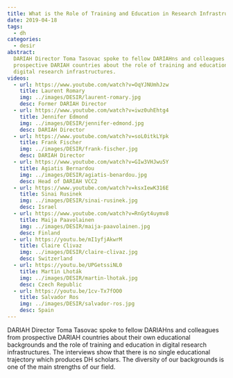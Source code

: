 ```yaml
---
title: What is the Role of Training and Education in Research Infrastructures?
date: 2019-04-18
tags:
  - dh
categories:
  - desir
abstract:
  DARIAH Director Toma Tasovac spoke to fellow DARIAHns and colleagues from
  prospective DARIAH countries about the role of training and education in
  digital research infrastructures.
videos:
  - url: https://www.youtube.com/watch?v=OqYJNUmhJzw
    title: Laurent Romary
    img: ../images/DESIR/laurent-romary.jpg
    desc: Former DARIAH Director
  - url: https://www.youtube.com/watch?v=iwz0uhEhtg4
    title: Jennifer Edmond
    img: ../images/DESIR/jennifer-edmond.jpg
    desc: DARIAH Director
  - url: https://www.youtube.com/watch?v=soL0itkLYpk
    title: Frank Fischer
    img: ../images/DESIR/frank-fischer.jpg
    desc: DARIAH Director
  - url: https://www.youtube.com/watch?v=GIw3VHJwu5Y
    title: Agiatis Bernardou
    img: ../images/DESIR/agiatis-benardou.jpg
    desc: Head of DARIAH VCC2
  - url: https://www.youtube.com/watch?v=ksxIewK316E
    title: Sinai Rusinek
    img: ../images/DESIR/sinai-rusinek.jpg
    desc: Israel
  - url: https://www.youtube.com/watch?v=RnGyt4uymv8
    title: Maija Paavolainen
    img: ../images/DESIR/maija-paavolainen.jpg
    desc: Finland
  - url: https://youtu.be/mI1yfjAkwrM
    title: Claire Clivaz
    img: ../images/DESIR/claire-clivaz.jpg
    desc: Switzerland
  - url: https://youtu.be/UPGetssiNL0
    title: Martin Lhoták
    img: ../images/DESIR/martin-lhotak.jpg
    desc: Czech Republic
  - url: https://youtu.be/1cv-Tx7fOO0
    title: Salvador Ros
    img: ../images/DESIR/salvador-ros.jpg
    desc: Spain
---
```


DARIAH Director Toma Tasovac spoke to fellow DARIAHns and colleagues from
prospective DARIAH countries about their own educational backgrounds and the
role of training and education in digital research infrastructures. The
interviews show that there is no single educational trajectory which produces DH
scholars. The diversity of our backgrounds is one of the main strengths of our
field.

<Grid>

  <Youtube id="OqYJNUmhJzw" />
  <Youtube id="iwz0uhEhtg4" />
  <Youtube id="soL0itkLYpk" />
  <Youtube id="GIw3VHJwu5Y" />
  <Youtube id="ksxIewK316E" />
  <Youtube id="RnGyt4uymv8" />
  <Youtube id="mI1yfjAkwrM" />
  <Youtube id="UPGetssiNL0" />
  <Youtube id="1cv-Tx7fOO0" />

</Grid>
